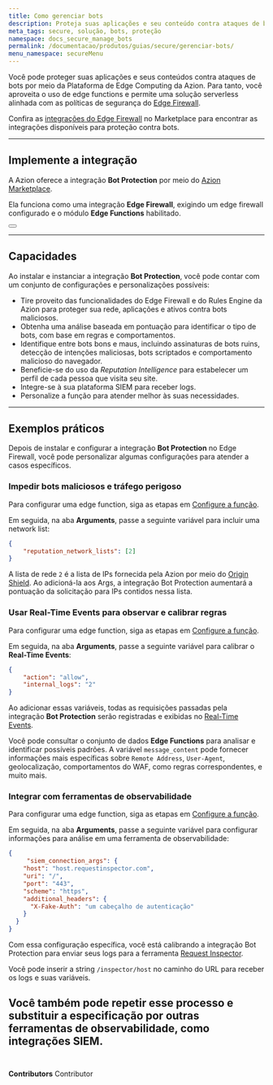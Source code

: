 ```yaml
---
title: Como gerenciar bots
description: Proteja suas aplicações e seu conteúdo contra ataques de bots com uma integração no Marketplace.
meta_tags: secure, solução, bots, proteção
namespace: docs_secure_manage_bots
permalink: /documentacao/produtos/guias/secure/gerenciar-bots/
menu_namespace: secureMenu
---
```



Você pode proteger suas aplicações e seus conteúdos contra ataques de bots por meio da Plataforma de Edge Computing da Azion. Para tanto, você aproveita o uso de edge functions e permite uma solução serverless alinhada com as políticas de segurança do [Edge Firewall](/pt-br/documentacao/produtos/edge-firewall/).

Confira as [integrações do Edge Firewall](/pt-br/documentacao/produtos/marketplace/integracoes/#edge-firewall-functions) no Marketplace para encontrar as integrações disponíveis para proteção contra bots.

---

## Implemente a integração

A Azion oferece a integração **Bot Protection** por meio do [Azion Marketplace](/pt-br/documentacao/produtos/marketplace/).

Ela funciona como uma integração **Edge Firewall**, exigindo um edge firewall configurado e o módulo **Edge Functions** habilitado.

<Button href="/pt-br/documentacao/produtos/guias/bot-protection/" text="ir para o guia de instalação do bot protection" variant="secondary" target="_blank"></Button>

---

## Capacidades

Ao instalar e instanciar a integração **Bot Protection**, você pode contar com um conjunto de configurações e personalizações possíveis:

- Tire proveito das funcionalidades do Edge Firewall e do Rules Engine da Azion para proteger sua rede, aplicações e ativos contra bots maliciosos.
- Obtenha uma análise baseada em pontuação para identificar o tipo de bots, com base em regras e comportamentos.
- Identifique entre bots bons e maus, incluindo assinaturas de bots ruins, detecção de intenções maliciosas, bots scriptados e comportamento malicioso do navegador.
- Beneficie-se do uso da *Reputation Intelligence* para estabelecer um perfil de cada pessoa que visita seu site.
- Integre-se à sua plataforma SIEM para receber logs.
- Personalize a função para atender melhor às suas necessidades.

---

## Exemplos práticos

Depois de instalar e configurar a integração **Bot Protection** no Edge Firewall, você pode personalizar algumas configurações para atender a casos específicos.

### Impedir bots maliciosos e tráfego perigoso

Para configurar uma edge function, siga as etapas em [Configure a função](/pt-br/documentacao/produtos/guias/bot-protection/#configure-a-funcao).

Em seguida, na aba **Arguments**, passe a seguinte variável para incluir uma network list:

```json
{
    "reputation_network_lists": [2]
}
```

A lista de rede `2` é a lista de IPs fornecida pela Azion por meio do [Origin Shield](/pt-br/documentacao/produtos/secure/proteja-infraestrutura/). Ao adicioná-la aos Args, a integração Bot Protection aumentará a pontuação da solicitação para IPs contidos nessa lista.

### Usar Real-Time Events para observar e calibrar regras

Para configurar uma edge function, siga as etapas em [Configure a função](/pt-br/documentacao/produtos/guias/bot-protection/#configure-a-funcao).

Em seguida, na aba **Arguments**, passe a seguinte variável para calibrar o **Real-Time Events**:

```json
{
    "action": "allow",
    "internal_logs": "2"
}
```

Ao adicionar essas variáveis, todas as requisições passadas pela integração **Bot Protection** serão registradas e exibidas no [Real-Time Events](/pt-br/documentacao/produtos/real-time-events/).

Você pode consultar o conjunto de dados **Edge Functions** para analisar e identificar possíveis padrões. A variável `message_content` pode fornecer informações mais específicas sobre `Remote Address`, `User-Agent`, geolocalização, comportamentos do WAF, como regras correspondentes, e muito mais.

### Integrar com ferramentas de observabilidade

Para configurar uma edge function, siga as etapas em [Configure a função](/pt-br/documentacao/produtos/guias/bot-protection/#configure-a-funcao).

Em seguida, na aba **Arguments**, passe a seguinte variável para configurar informações para análise em uma ferramenta de observabilidade:

```json
{
     "siem_connection_args": {
    "host": "host.requestinspector.com",
    "uri": "/",
    "port": "443",
    "scheme": "https",
    "additional_headers": {
      "X-Fake-Auth": "um cabeçalho de autenticação"
    }
  }
}
```

Com essa configuração específica, você está calibrando a integração Bot Protection para enviar seus logs para a ferramenta [Request Inspector](https://requestinspector.com/).

Você pode inserir a string `/inspector/host` no caminho do URL para receber os logs e suas variáveis.

Você também pode repetir esse processo e substituir a especificação por outras ferramentas de observabilidade, como integrações SIEM.
<br /><br />
---

**Contributors** <ContributorList>Contributor</ContributorList>

